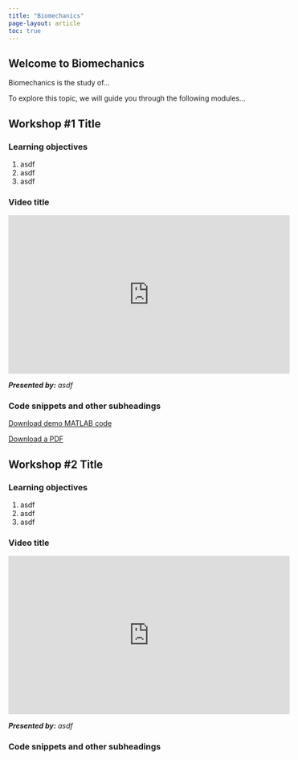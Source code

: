 ```yaml
---
title: "Biomechanics"
page-layout: article
toc: true
---
```


## Welcome to Biomechanics

Biomechanics is the study of...

To explore this topic, we will guide you through the following modules...

## Workshop #1 Title

### Learning objectives

1.  asdf
2.  asdf
3.  asdf

### Video title

<iframe width="560" height="315" src="https://www.youtube.com/embed/zi05Kj02ZH8?si=4Qrd3w0JevnsHpcX" title="YouTube video player" frameborder="0" allow="accelerometer; autoplay; clipboard-write; encrypted-media; gyroscope; picture-in-picture" allowfullscreen>

</iframe>

***Presented by:*** *asdf*

### Code snippets and other subheadings

[Download demo MATLAB code](..//resources/example/HelloWorld.m)

[Download a PDF](..//resources/example/How to read a scientific paper.pdf)

## Workshop #2 Title

### Learning objectives

1.  asdf
2.  asdf
3.  asdf

### Video title

<iframe width="560" height="315" src="https://www.youtube.com/embed/oF_kEXJJbjI?si=28HD3JOWjLaQPxvI" title="YouTube video player" frameborder="0" allow="accelerometer; autoplay; clipboard-write; encrypted-media; gyroscope; picture-in-picture" allowfullscreen>

</iframe>

***Presented by:*** *asdf*

### Code snippets and other subheadings
